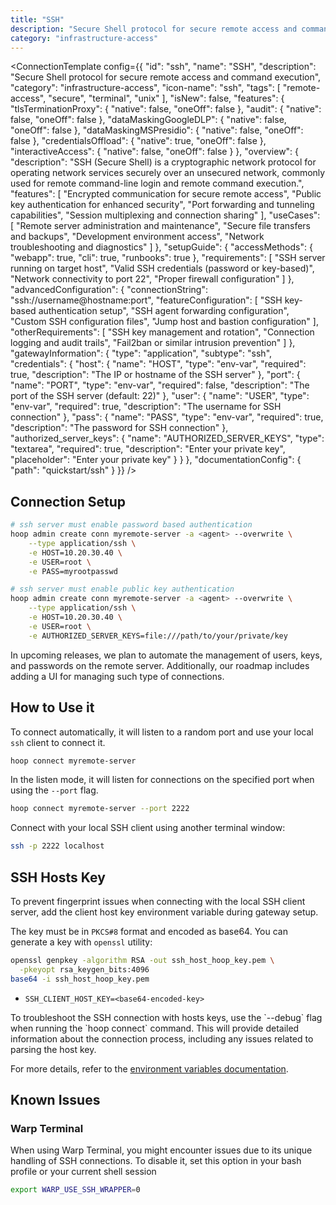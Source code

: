 ```yaml
---
title: "SSH"
description: "Secure Shell protocol for secure remote access and command execution"
category: "infrastructure-access"
---
```



<ConnectionTemplate config={{
  "id": "ssh",
  "name": "SSH",
  "description": "Secure Shell protocol for secure remote access and command execution",
  "category": "infrastructure-access",
  "icon-name": "ssh",
  "tags": [
    "remote-access",
    "secure",
    "terminal",
    "unix"
  ],
  "isNew": false,
  "features": {
    "tlsTerminationProxy": {
      "native": false,
      "oneOff": false
    },
    "audit": {
      "native": false,
      "oneOff": false
    },
    "dataMaskingGoogleDLP": {
      "native": false,
      "oneOff": false
    },
    "dataMaskingMSPresidio": {
      "native": false,
      "oneOff": false
    },
    "credentialsOffload": {
      "native": true,
      "oneOff": false
    },
    "interactiveAccess": {
      "native": false,
      "oneOff": false
    }
  },
  "overview": {
    "description": "SSH (Secure Shell) is a cryptographic network protocol for operating network services securely over an unsecured network, commonly used for remote command-line login and remote command execution.",
    "features": [
      "Encrypted communication for secure remote access",
      "Public key authentication for enhanced security",
      "Port forwarding and tunneling capabilities",
      "Session multiplexing and connection sharing"
    ],
    "useCases": [
      "Remote server administration and maintenance",
      "Secure file transfers and backups",
      "Development environment access",
      "Network troubleshooting and diagnostics"
    ]
  },
  "setupGuide": {
    "accessMethods": {
      "webapp": true,
      "cli": true,
      "runbooks": true
    },
    "requirements": [
      "SSH server running on target host",
      "Valid SSH credentials (password or key-based)",
      "Network connectivity to port 22",
      "Proper firewall configuration"
    ]
  },
  "advancedConfiguration": {
    "connectionString": "ssh://username@hostname:port",
    "featureConfiguration": [
      "SSH key-based authentication setup",
      "SSH agent forwarding configuration",
      "Custom SSH configuration files",
      "Jump host and bastion configuration"
    ],
    "otherRequirements": [
      "SSH key management and rotation",
      "Connection logging and audit trails",
      "Fail2ban or similar intrusion prevention"
    ]
  },
  "gatewayInformation": {
    "type": "application",
    "subtype": "ssh",
    "credentials": {
      "host": {
        "name": "HOST",
        "type": "env-var",
        "required": true,
        "description": "The IP or hostname of the SSH server"
      },
      "port": {
        "name": "PORT",
        "type": "env-var",
        "required": false,
        "description": "The port of the SSH server (default: 22)"
      },
      "user": {
        "name": "USER",
        "type": "env-var",
        "required": true,
        "description": "The username for SSH connection"
      },
      "pass": {
        "name": "PASS",
        "type": "env-var",
        "required": true,
        "description": "The password for SSH connection"
      },
      "authorized_server_keys": {
        "name": "AUTHORIZED_SERVER_KEYS",
        "type": "textarea",
        "required": true,
        "description": "Enter your private key",
        "placeholder": "Enter your private key"
      }
    }
  },
  "documentationConfig": {
    "path": "quickstart/ssh"
  }
}} />
## Connection Setup

```sh
# ssh server must enable password based authentication
hoop admin create conn myremote-server -a <agent> --overwrite \
    --type application/ssh \
    -e HOST=10.20.30.40 \
    -e USER=root \
    -e PASS=myrootpasswd

# ssh server must enable public key authentication
hoop admin create conn myremote-server -a <agent> --overwrite \
    --type application/ssh \
    -e HOST=10.20.30.40 \
    -e USER=root \
    -e AUTHORIZED_SERVER_KEYS=file:///path/to/your/private/key
```

<Info>
  In upcoming releases, we plan to automate the management of users, keys, and passwords on the remote server.
  Additionally, our roadmap includes adding a UI for managing such type of connections.
</Info>

## How to Use it

To connect automatically, it will listen to a random port and use your local `ssh` client to connect it.

```bash
hoop connect myremote-server
```

In the listen mode, it will listen for connections on the specified port when using the `--port` flag.

```bash
hoop connect myremote-server --port 2222
```

Connect with your local SSH client using another terminal window:

```bash
ssh -p 2222 localhost
```

## SSH Hosts Key

To prevent fingerprint issues when connecting with the local SSH client server,
add the client host key environment variable during gateway setup.

The key must be in `PKCS#8` format and encoded as base64. You can generate a key with `openssl` utility:

```bash
openssl genpkey -algorithm RSA -out ssh_host_hoop_key.pem \
  -pkeyopt rsa_keygen_bits:4096
base64 -i ssh_host_hoop_key.pem
```

- `SSH_CLIENT_HOST_KEY=<base64-encoded-key>`

<Tip>
  To troubleshoot the SSH connection with hosts keys, use the `--debug` flag when running the `hoop connect` command.
  This will provide detailed information about the connection process, including any issues related to parsing the host key.
</Tip>

For more details, refer to the [environment variables documentation](/setup/configuration/env-vars).

## Known Issues

### Warp Terminal

When using Warp Terminal, you might encounter issues due to its unique handling of SSH connections.
To disable it, set this option in your bash profile or your current shell session

```sh
export WARP_USE_SSH_WRAPPER=0
```












